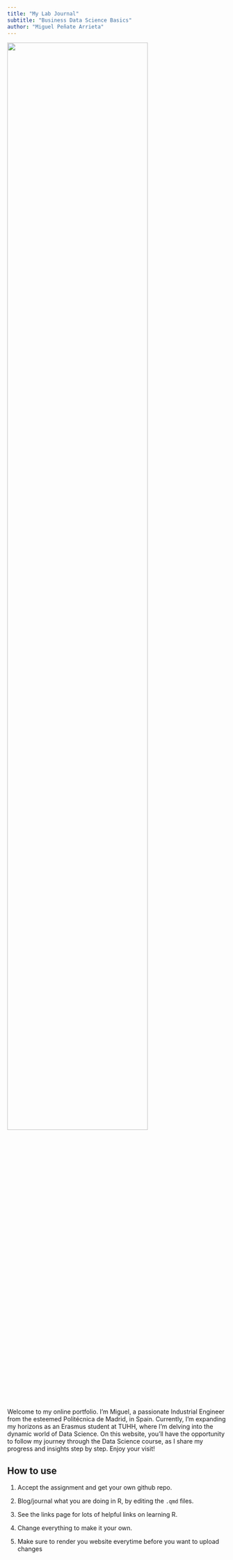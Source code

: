```yaml
---
title: "My Lab Journal"
subtitle: "Business Data Science Basics"
author: "Miguel Peñate Arrieta"
---
```


![](assets/logo/logo.png){width=80% fig-align="center"}

Welcome to my online portfolio. I'm Miguel, a passionate Industrial Engineer from the esteemed Politécnica de Madrid, in Spain. Currently, I'm expanding my horizons as an Erasmus student at TUHH, where I'm delving into the dynamic world of Data Science. On this website, you'll have the opportunity to follow my journey through the Data Science course, as I share my progress and insights step by step. Enjoy your visit!

## How to use

1. Accept the assignment and get your own github repo.

2. Blog/journal what you are doing in R, by editing the `.qmd` files. 

3. See the links page for lots of helpful links on learning R.

4. Change everything to make it your own.

5. Make sure to render you website everytime before you want to upload changes
